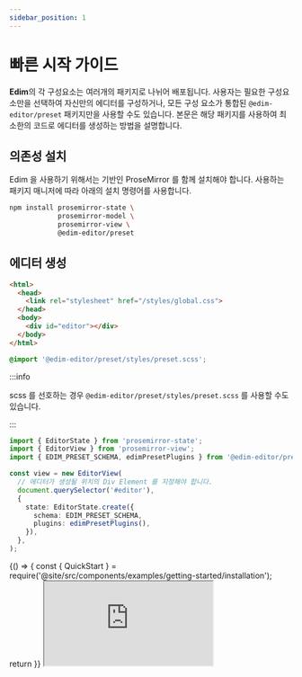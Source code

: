 ```yaml
---
sidebar_position: 1 
---
```


# 빠른 시작 가이드

**Edim**의 각 구성요소는 여러개의 패키지로 나뉘어 배포됩니다. 사용자는 필요한 구성요소만을 선택하여 자신만의 에디터를 구성하거나, 모든 구성 요소가 통합된 `@edim-editor/preset` 패키지만을 사용할 수도 있습니다. 본문은 해당 패키지를 사용하여 최소한의 코드로 에디터를 생성하는 방법을 설명합니다.

## 의존성 설치

Edim 을 사용하기 위해서는 기반인 ProseMirror 를 함께 설치해야 합니다. 사용하는 패키지 매니저에 따라 아래의 설치 명령어를 사용합니다.

```bash npm2yarn
npm install prosemirror-state \
            prosemirror-model \
            prosemirror-view \
            @edim-editor/preset
```

## 에디터 생성

```html title="/src/index.html"
<html>
  <head>
    <link rel="stylesheet" href="/styles/global.css">
  </head>
  <body>
    <div id="editor"></div>
  </body>
</html>
```

```scss title="/styles/global.scss"
@import '@edim-editor/preset/styles/preset.scss';
```

:::info

scss 를 선호하는 경우 `@edim-editor/preset/styles/preset.scss` 를 사용할 수도 있습니다.

:::

```typescript title="/src/index.ts"
import { EditorState } from 'prosemirror-state';
import { EditorView } from 'prosemirror-view';
import { EDIM_PRESET_SCHEMA, edimPresetPlugins } from '@edim-editor/preset';

const view = new EditorView(
  // 에디터가 생성될 위치의 Div Element 를 지정해야 합니다.
  document.querySelector('#editor'),
  {
    state: EditorState.create({
      schema: EDIM_PRESET_SCHEMA,
      plugins: edimPresetPlugins(),
    }),
  },
);
```

<BrowserOnly>
  {() => {
    const { QuickStart } = require('@site/src/components/examples/getting-started/installation');
    return <QuickStart />
  }}
</BrowserOnly>

<iframe className='stackblitz' style={{ marginTop: '50px' }} src="https://stackblitz.com/edit/typescript-tm1j7h?embed=1&file=index.ts"></iframe>